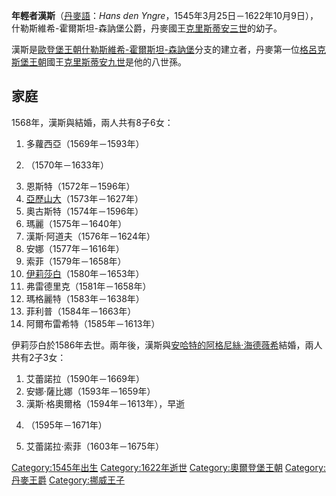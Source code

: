 {{Unreferenced|time=2020-09-14T15:44:16+00:00}}
{{Infobox royalty
| name        = 年輕者漢斯
| image       = hanstheyounger.jpg
| title       = 什勒斯維希-霍爾斯坦-森訥堡公爵
| birth_date  = 1545年3月25日
| birth_place = [[哈澤斯萊烏|哈澤斯萊烏]]
| death_date  = {{Death date and age|1622|10|09|1545|03|25|df=y}}
| death_place = [[格呂克斯堡|格呂克斯堡]]
| house       = [[什勒斯維希-霍爾斯坦-森訥堡|什勒斯維希-霍爾斯坦-森訥堡]]
| father      = [[克里斯蒂安三世|克里斯蒂安三世]]
| mother      = [[薩克森-勞恩堡的多蘿西亞|薩克森-勞恩堡的多蘿西亞]]
}}

'''年輕者漢斯'''（[[丹麥語|丹麥語]]：''Hans den Yngre''，1545年3月25日－1622年10月9日），什勒斯維希-霍爾斯坦-森訥堡公爵，丹麥國王[[克里斯蒂安三世|克里斯蒂安三世]]的幼子。

漢斯是[[歐登堡王朝|歐登堡王朝]][[什勒斯維希-霍爾斯坦-森訥堡|什勒斯維希-霍爾斯坦-森訥堡]]分支的建立者，丹麥第一位[[格呂克斯堡王朝|格呂克斯堡王朝]]國王[[克里斯蒂安九世|克里斯蒂安九世]]是他的八世孫。

== 家庭 ==
1568年，漢斯與{{le|不倫瑞克-格魯本哈根的伊莉莎白|Elisabeth of Brunswick-Grubenhagen}}結婚，兩人共有8子6女：
# 多蘿西亞（1569年－1593年）
# {{le|克里斯蒂安 (什勒斯維希-霍爾斯坦-森訥堡-艾爾)|Christian, Duke of Schleswig-Holstein-Sonderburg-Ærø|克里斯蒂安}}（1570年－1633年）
# 恩斯特（1572年－1596年）
# [[亞歷山大_(什勒斯維希-霍爾斯坦-森訥堡)|亞歷山大]]（1573年－1627年）
# 奧古斯特（1574年－1596年）
# 瑪麗（1575年－1640年）
# 漢斯·阿道夫（1576年－1624年）
# 安娜（1577年－1616年）
# 索菲（1579年－1658年）
# [[什勒斯維希-霍爾斯坦-森訥堡的伊莉莎白|伊莉莎白]]（1580年－1653年）
# 弗雷德里克（1581年－1658年）
# 瑪格麗特（1583年－1638年）
# 菲利普（1584年－1663年）
# 阿爾布雷希特（1585年－1613年）

伊莉莎白於1586年去世。兩年後，漢斯與[[安哈特的阿格尼絲·海德薇希|安哈特的阿格尼絲·海德薇希]]結婚，兩人共有2子3女：
# 艾蕾諾拉（1590年－1669年）
# 安娜·薩比娜（1593年－1659年）
# 漢斯·格奧爾格（1594年－1613年），早逝
# {{le|約阿希姆·恩斯特 (什勒斯維希-霍爾斯坦-森訥堡-普勞恩)|Joachim Ernest, Duke of Schleswig-Holstein-Sonderburg-Plön|約阿希姆·恩斯特}}（1595年－1671年）
# 艾蕾諾拉·索菲（1603年－1675年）

[[Category:1545年出生|Category:1545年出生]]
[[Category:1622年逝世|Category:1622年逝世]]
[[Category:奧爾登堡王朝|Category:奧爾登堡王朝]]
[[Category:丹麥王爵|Category:丹麥王爵]]
[[Category:挪威王子|Category:挪威王子]]